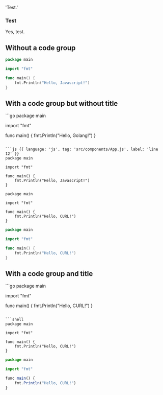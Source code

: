   'Test.'

### Test

Yes, test.

## Without a code group

```go {{ language: 'go' }}
package main

import "fmt"

func main() {
    fmt.Println("Hello, Javascript!")
}
```

## With a code group but without title

<CodeGroup>
```go
package main

import "fmt"

func main() {
    fmt.Println("Hello, Golang!")
}
```

```js {{ language: 'js', tag: 'src/components/App.js', label: 'line 12' }}
package main

import "fmt"

func main() {
    fmt.Println("Hello, Javascript!")
}
```

```shell
package main

import "fmt"

func main() {
    fmt.Println("Hello, CURL!")
}
```

```go {{ title: 'curl', language: 'shell' }}
package main

import "fmt"

func main() {
    fmt.Println("Hello, CURL!")
}
```
</CodeGroup>

## With a code group and title

<CodeGroup title="testing 123">
```go
package main

import "fmt"

func main() {
    fmt.Println("Hello, CURL!")
}
```

```shell
package main

import "fmt"

func main() {
    fmt.Println("Hello, CURL!")
}
```

```js
package main

import "fmt"

func main() {
    fmt.Println("Hello, CURL!")
}
```
</CodeGroup>